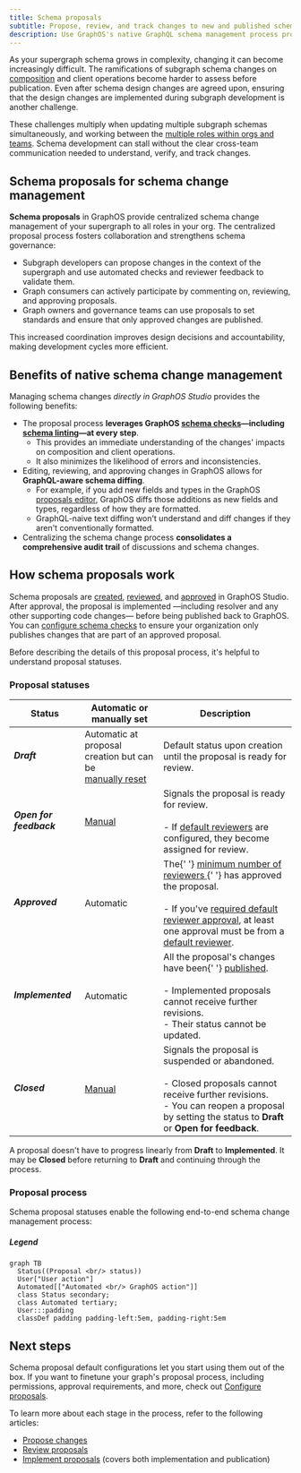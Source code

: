 ```yaml
---
title: Schema proposals
subtitle: Propose, review, and track changes to new and published schemas
description: Use GraphOS's native GraphQL schema management process propose, review, and track schema changes before and after publication.
---
```


<EnterpriseFeature />

As your supergraph schema grows in complexity, changing it can become increasingly difficult.
The ramifications of subgraph schema changes on [composition](/federation/federated-types/composition/) and client operations become harder to assess before publication.
Even after schema design changes are agreed upon, ensuring that the design changes are implemented during subgraph development is another challenge.

These challenges multiply when updating multiple subgraph schemas simultaneously, and working between the [multiple roles within orgs and teams](../org/members/#organization-wide-member-roles).
Schema development can stall without the clear cross-team communication needed to understand, verify, and track changes.

## Schema proposals for schema change management

**Schema proposals** in GraphOS provide centralized schema change management of your supergraph to all roles in your org.
The centralized proposal process fosters collaboration and strengthens schema governance:

- Subgraph developers can propose changes in the context of the supergraph and use automated checks and reviewer feedback to validate them.
- Graph consumers can actively participate by commenting on, reviewing, and approving proposals.
- Graph owners and governance teams can use proposals to set standards and ensure that only approved changes are published.

This increased coordination improves design decisions and accountability, making development cycles more efficient.

## Benefits of native schema change management

Managing schema changes _directly in GraphOS Studio_ provides the following benefits:

- The proposal process **leverages GraphOS [schema checks](./schema-checks)&mdash;including [schema linting](./schema-linter)&mdash;at every step**.
  - This provides an immediate understanding of the changes' impacts on composition and client operations.
  - It also minimizes the likelihood of errors and inconsistencies.
- Editing, reviewing, and approving changes in GraphOS allows for **GraphQL-aware schema diffing**.
  - For example, if you add new fields and types in the GraphOS [proposals editor](#edit-subgraph-schemas), GraphOS diffs those additions as new fields and types, regardless of how they are formatted.
  - GraphQL-naive text diffing won't understand and diff changes if they aren't conventionally formatted.
- Centralizing the schema change process **consolidates a comprehensive audit trail** of discussions and schema changes.

## How schema proposals work

Schema proposals are [created](./propose-changes), [reviewed](./review-proposals), and [approved](./review-proposals#approved-reviews) in GraphOS Studio. After approval, the proposal is implemented &mdash;including resolver and any other supporting code changes&mdash; before being published back to GraphOS. You can [configure schema checks](./schema-checks/#proposals-checks) to ensure your organization only publishes changes that are part of an approved proposal.

Before describing the details of this proposal process, it's helpful to understand proposal statuses.

### Proposal statuses

<table className="field-table">
  <thead>
    <tr>
      <th>Status</th>
      <th>Automatic or <br /> manually set</th>
      <th>Description</th>
    </tr>
  </thead>

<tbody>
<tr>
<td>

##### Draft

</td>
<td>
Automatic at proposal creation but can be <br/> <a href="./propose-changes#change-proposal-status">manually reset</a>
</td>
<td>
Default status upon creation until the proposal is ready for review.
</td>
</tr>
<tr>
<td>

##### Open for feedback

</td>
<td><a href="./propose-changes#change-proposal-status">Manual</a></td>
<td>Signals the proposal is ready for review.
<br/><br/>
- If <a href="./configure-proposals/#default-reviewers">default reviewers</a> are configured, they become assigned for review.</td>
</tr>
<tr>
<td>

##### Approved

</td>
<td>Automatic</td>
<td>
The{' '}
<a href="./configure-proposals#required-approvals">
minimum number of reviewers
</a>{' '}
has approved the proposal.
<br/> <br/>
- If you've <a href="./configure-proposals/#require-default-reviewer-approval">required default reviewer approval</a>, at least one approval must be from a <a href="./configure-proposals/#default-reviewers">default reviewer</a>.
</td>
</tr>
<tr>
<td>

##### Implemented

</td>
<td>Automatic</td>
<td>
All the proposal's changes have been{' '}
<a href="./publishing-schemas">published</a>. <br />
<br /> - Implemented proposals cannot receive further revisions. <br /> -
Their status cannot be updated.
</td>
</tr>
<tr>
<td>

##### Closed

</td>
<td><a href="./propose-changes#change-proposal-status">Manual</a></td>
<td>
Signals the proposal is suspended or abandoned. <br />
<br /> - Closed proposals cannot receive further revisions. <br /> - You
can reopen a proposal by setting the status to <strong> Draft</strong> or <strong>Open for feedback</strong>.
</td>
</tr>
</tbody>
</table>

A proposal doesn't have to progress linearly from **Draft** to **Implemented**. It may be **Closed** before returning to **Draft** and continuing through the process.

### Proposal process

Schema proposal statuses enable the following end-to-end schema change management process:

<SchemaProposalCreationMermaid />

<SchemaProposalReviewMermaid />

<SchemaProposalImplementationMermaid />

<SchemaProposalPublicationMermaid />

##### Legend

```mermaid
graph TB
  Status((Proposal <br/> status))
  User["User action"]
  Automated[["Automated <br/> GraphOS action"]]
  class Status secondary;
  class Automated tertiary;
  User:::padding
  classDef padding padding-left:5em, padding-right:5em
```

## Next steps

Schema proposal default configurations let you start using them out of the box. If you want to finetune your graph's proposal process, including permissions, approval requirements, and more, check out [Configure proposals](./configure-proposals).

To learn more about each stage in the process, refer to the following articles:

- [Propose changes](./propose-changes)
- [Review proposals](./review-proposals)
- [Implement proposals](./implement-proposals) (covers both implementation and publication)


